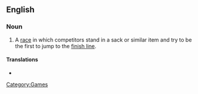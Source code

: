 ==English==

===Noun===
{{wikipedia}}
{{en-noun|sg=[[sack]] [[race]]}}

# A [[race]] in which competitors stand in a sack or similar item and try to be the first to jump to the [[finish line]].

====Translations====
{{trans-top|type of children's game}}
* {{t|fi|pussijuoksu}}
{{trans-mid}}
{{trans-bottom}}

[[Category:Games]]